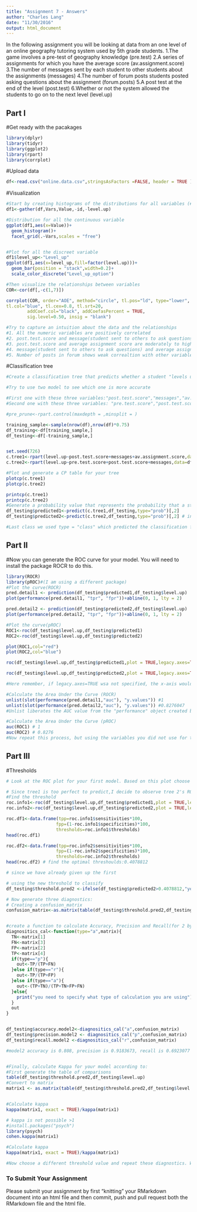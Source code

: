 ```yaml
---
title: "Assignment 7 - Answers"
author: "Charles Lang"
date: "11/30/2016"
output: html_document
---
```


In the following assignment you will be looking at data from an one level of an online geography tutoring system used by 5th grade students. 
1.The game involves a pre-test of geography knowledge (pre.test)
2.A series of assignments for which you have the average score (av.assignment.score)
3.The number of messages sent by each student to other students about the assignments (messages)
4.The number of forum posts students posted asking questions about the assignment (forum.posts)
5.A post test at the end of the level (post.test) 
6.Whether or not the system allowed the students to go on to the next level (level.up) 

## Part I

#Get ready with the pacakages
```r
library(dplyr)
library(tidyr)
library(ggplot2)
library(rpart)
library(corrplot)
```

#Upload data
```r
df<-read.csv("online.data.csv",stringsAsFactors =FALSE, header = TRUE )
```

#Visualization 
```r
#Start by creating histograms of the distributions for all variables (#HINT: look up "facet" in the ggplot documentation)
df1<-gather(df,Vars,Value,-id,-level.up)

#Distribution for all the continuous variable
ggplot(df1,aes(x=Value))+
  geom_histogram()+
  facet_grid(.~Vars,scales = "free")


#Plot for all the discreet variable
df1$level_up<-"Level_up"
ggplot(df1,aes(x=level_up,fill=factor(level.up)))+
  geom_bar(position = "stack",width=0.2)+
  scale_color_discrete("Level_up_option")

#Then visualize the relationships between variables
COR<-cor(df[,-c(1,7)])

corrplot(COR, order="AOE", method="circle", tl.pos="ld", type="lower",        
tl.col="blue", tl.cex=0.8, tl.srt=20, 
        addCoef.col="black", addCoefasPercent = TRUE,
        sig.level=0.50, insig = "blank")

#Try to capture an intuition about the data and the relationships
#1. All the numeric variables are positively correlated
#2. post.test.score and message(student sent to others to ask questions) are magnitudinally correlated with r scoring .94
#3. post.test.score and average assignment score are moderately to highly correlated as well with r scoring .76
#4. message(student sent to others to ask questions) and average assignment score are moderately to highly correlated with r scoring .71
#5. Number of posts in forum shows weak correaltion with other variables
```
#Classification tree
```r
#Create a classification tree that predicts whether a student "levels up" in the online course using three variables of your choice (As we did last time, set all controls to their minimums)

#Try to use two model to see which one is more accurate

#First one with these three variables:"post.test.score","messages","av.assignment.score" based on the correlation plot
#Second one with these three variables: "pre.test.score","post.test.score","messages" based on common sense

#pre_prune<-rpart.control(maxdepth = ,minsplit = )

training_sample<-sample(nrow(df),nrow(df)*0.75)
df_training<-df[training_sample,]
df_testing<-df[-training_sample,]


set.seed(726)
c.tree1<-rpart(level.up~post.test.score+messages+av.assignment.score,data=df_training,method="class")
c.tree2<-rpart(level.up~pre.test.score+post.test.score+messages,data=df_training,method="class")

#Plot and generate a CP table for your tree 
plotcp(c.tree1)
plotcp(c.tree2)

printcp(c.tree1)
printcp(c.tree2)
#Generate a probability value that represents the probability that a student levels up based your classification tree 
df_testing$predicted1<-predict(c.tree1,df_testing,type="prob")[,2]
df_testing$predicted2<-predict(c.tree2,df_testing,type="prob")[,2] # in order to do draw the ROC AND AUC

#Last class we used type = "class" which predicted the classification for us, this time we are using type = "prob" to see the probability that our classififcation is based on.
```

## Part II
#Now you can generate the ROC curve for your model. You will need to install the package ROCR to do this.
```r
library(ROCR)
library(pROC)#(I am using a different package)
#Plot the curve(ROCR)
pred.detail1 <- prediction(df_testing$predicted1,df_testing$level.up) 
plot(performance(pred.detail1, "tpr", "fpr"))+abline(0, 1, lty = 2)

pred.detail2 <- prediction(df_testing$predicted2,df_testing$level.up) 
plot(performance(pred.detail2, "tpr", "fpr"))+abline(0, 1, lty = 2)

#Plot the curve(pROC)
ROC1<-roc(df_testing$level.up,df_testing$predicted1)
ROC2<-roc(df_testing$level.up,df_testing$predicted2)

plot(ROC1,col="red")
plot(ROC2,col="blue")

roc(df_testing$level.up,df_testing$predicted1,plot = TRUE,legacy.axes=TRUE,col="red",xlab="False Positive Percentage",ylab="True Positive Percentage",lwd=4)

roc(df_testing$level.up,df_testing$predicted2,plot = TRUE,legacy.axes=TRUE,col="blue",xlab="False Positive Percentage",ylab="True Positive Percentage",lwd=4)

#Here remember, if legacy.axes=TRUE wsa not specified, the x-axis would be specificty but not 1-specificty(False positive rate)

#Calculate the Area Under the Curve (ROCR)
unlist(slot(performance(pred.detail1,"auc"), "y.values")) #1
unlist(slot(performance(pred.detail2,"auc"), "y.values")) #0.8276047
#Unlist liberates the AUC value from the "performance" object created by ROCR

#Calculate the Area Under the Curve (pROC)
auc(ROC1) # 1
auc(ROC2) # 0.8276
#Now repeat this process, but using the variables you did not use for the previous model and compare the plots & results of your two models. Which one do you think was the better model? Why?
```
## Part III
#Thresholds
```r
# Look at the ROC plot for your first model. Based on this plot choose a probability threshold that balances capturing the most correct predictions against false positives. Then generate a new variable in your data set that classifies each student according to your chosen threshold.

# Since tree1 is too perfect to predict,I decide to observe tree 2's ROC plot
#Find the threshold
roc.info1<-roc(df_testing$level.up,df_testing$predicted1,plot = TRUE,legacy.axes=TRUE)
roc.info2<-roc(df_testing$level.up,df_testing$predicted2,plot = TRUE,legacy.axes=TRUE)

roc.df1<-data.frame(tpp=roc.info1$sensitivities*100,
                   fpp=(1-roc.info1$specificities)*100,
                   thresholds=roc.info1$thresholds)
head(roc.df1)

roc.df2<-data.frame(tpp=roc.info2$sensitivities*100,
                   fpp=(1-roc.info2$specificities)*100,
                   thresholds=roc.info2$thresholds)
head(roc.df2) # find the optimal threshoulds:0.4078812

# since we have already given up the first 
```

```r
# using the new threshold to classify
df_testing$threshold.pred2 <-ifelse(df_testing$predicted2>0.4078812,"yes","no")

# Now generate three diagnostics:
# Creating a confusion_matrix
confusion_matrix<-as.matrix(table(df_testing$threshold.pred2,df_testing$level.up))


#create a function to calculate Accuracy, Precision and Recall(for 2 by 2 matrix only)
diagnositics_cal<-function(type="a",matrix){
  TN<-matrix[1]
  FN<-matrix[3]
  FP<-matrix[2]
  TP<-matrix[4]
  if(type=="p"){
    out<-TP/(TP+FN)
  }else if(type=="r"){
    out<-TP/(TP+FP)
  }else if(type=="a"){
    out<-(TP+TN)/(TP+TN+FP+FN)
  }else{
    print("you need to specify what type of calculation you are using")
  }
  out
}


df_testing$accuracy.model2<-diagnositics_cal("a",confusion_matrix)
df_testing$precision.model2 <- diagnositics_cal("p",confusion_matrix)
df_testing$recall.model2 <-diagnositics_cal("r",confusion_matrix)

#model2 accuracy is 0.808, precision is 0.9183673, recall is 0.6923077


#Finally, calculate Kappa for your model according to:
#First generate the table of comparisons
table(df_testing$threshold.pred2,df_testing$level.up)
#Convert to matrix
matrix1 <- as.matrix(table(df_testing$threshold.pred2,df_testing$level.up))


#Calculate kappa
kappa(matrix1, exact = TRUE)/kappa(matrix1)

# kappa is not possible >1 
#install.packages("psych")
library(psych) 
cohen.kappa(matrix1)

#Calculate kappa
kappa(matrix1, exact = TRUE)/kappa(matrix1)

#Now choose a different threshold value and repeat these diagnostics. What conclusions can you draw about your two thresholds?

```

### To Submit Your Assignment

Please submit your assignment by first "knitting" your RMarkdown document into an html file and then commit, push and pull request both the RMarkdown file and the html file.
